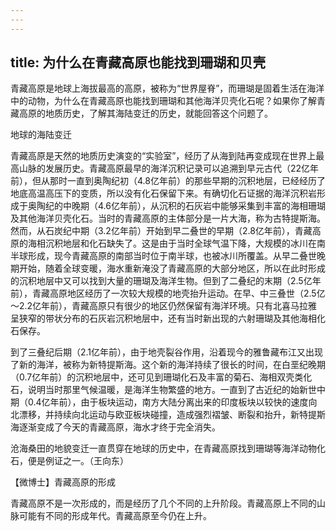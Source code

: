 ```yaml
---
---
---
```

title: 为什么在青藏高原也能找到珊瑚和贝壳
---




青藏高原是地球上海拔最高的高原，被称为“世界屋脊”，而珊瑚是固着生活在海洋中的动物，为什么在青藏高原也能找到珊瑚和其他海洋贝壳化石呢？如果你了解青藏高原的地质历史，了解其海陆变迁的历史，就能回答这个问题了。

地球的海陆变迁



青藏高原是天然的地质历史演变的“实验室”，经历了从海到陆再变成现在世界上最高山脉的发展历史。青藏高原最早的海洋沉积记录可以追溯到早元古代（22亿年前），但从那时一直到奥陶纪初（4.8亿年前）的那些早期的沉积地层，已经经历了地底高温高压下的变质，所以没有化石保留下来。有确切化石证据的海洋沉积岩形成于奥陶纪的中晚期（4.6亿年前），从沉积的石灰岩中能够采集到丰富的海相珊瑚及其他海洋贝壳化石。当时的青藏高原的主体部分是一片大海，称为古特提斯海。然而，从石炭纪中期（3.2亿年前）开始到早二叠世的早期（2.8亿年前），青藏高原的海相沉积地层和化石缺失了。这是由于当时全球气温下降，大规模的冰川在南半球形成，现今青藏高原的南部当时位于南半球，也被冰川所覆盖。从早二叠世晚期开始，随着全球变暖，海水重新淹没了青藏高原的大部分地区，所以在此时形成的沉积地层中又可以找到大量的珊瑚及海洋生物。但到了二叠纪的末期（2.5亿年前），青藏高原地区经历了一次较大规模的地壳抬升运动。在早、中三叠世（2.5亿～2.2亿年前），青藏高原只有很少的地区仍然保留有海洋环境。只有北喜马拉雅呈狭窄的带状分布的石灰岩沉积地层中，还有当时新出现的六射珊瑚及其他海相化石保存。

到了三叠纪后期（2.1亿年前），由于地壳裂谷作用，沿着现今的雅鲁藏布江又出现了新的海洋，被称为新特提斯海。这个新的海洋持续了很长的时间，在白垩纪晚期（0.7亿年前）的沉积地层中，还可见到珊瑚化石及丰富的菊石、海相双壳类化石，说明当时那里气候温暖，是海洋生物繁盛的地方。一直到了古近纪的始新世中期（0.4亿年前），由于板块运动，南方大陆分离出来的印度板块以较快的速度向北漂移，并持续向北运动与欧亚板块碰撞，造成强烈褶皱、断裂和抬升，新特提斯海逐渐变成了今天的青藏高原，海水才终于完全消失。

沧海桑田的地貌变迁一直贯穿在地球的历史中，在青藏高原找到珊瑚等海洋动物化石，便是例证之一。（王向东）





【微博士】青藏高原的形成

青藏高原不是一次形成的，而是经历了几个不同的上升阶段。青藏高原上不同的山脉可能有不同的形成年代。青藏高原至今仍在上升。